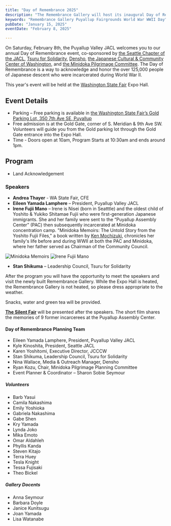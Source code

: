 ```yaml
---
title: "Day of Remembrance 2025"
description: "The Remembrance Gallery will host its inaugural Day of Remembrance Event"
keywords: "Remembrance Gallery Puyallup Fairgrounds World War WWII Day"
pubDate: "January 15, 2025"
eventDate: "February 8, 2025"

---
```


On Saturday, February 8th, the Puyallup Valley JACL welcomes you to our annual Day of Remembrance event, co-sponsored by [the Seattle Chapter of the JACL](http://seattlejacl.org/), [Tsuru for Solidarity](https://tsuruforsolidarity.org/), [Densho](https://densho.org), [the Japanese Cultural & Community Center of Washington](https://www.jcccw.org/), and [the Minidoka Pilgrimage Committee](https://www.minidokapilgrimage.org/).
The Day of Remembrance is a way to acknowledge and honor the over 125,000 people of Japanese descent who were incarcerated during World War II.

<Quote text="The Japanese American community comes together [for the Day of Remembrance] to not only reflect, but to tell our story, teach others, and lift up voices of our community. To share the charge to ensure that our country not only learns from, but never forgets its past." source="US Congresswoman Doris Matsui (D, 7th District of California)" />

This year's event will be held at the [Washington State Fair](https://thefair.com) Expo Hall.

## Event Details
* Parking – Free parking is available in [the Washington State Fair&rsquo;s Gold Parking Lot, 350 7th Ave SE, Puyallup](https://www.google.com/maps/place/Gold+Parking+Lot/@47.1861347,-122.2927766,573m/data=!3m2!1e3!4b1!4m6!3m5!1s0x5490fda161712e85:0x4d4d2b45c3e381db!8m2!3d47.1861311!4d-122.2901963!16s%2Fg%2F11s3345prv?entry=ttu&g_ep=EgoyMDI1MDExNC4wIKXMDSoASAFQAw%3D%3D)
* Free admission is at the Gold Gate, corner of S. Meridian & 9th Ave SW. Volunteers will guide you from the Gold parking lot through the Gold Gate entrance into the Expo Hall. 
* Time - Doors open at 10am, Program Starts at 10:30am and ends around 1pm.

## Program
 *	Land Acknowledgement
### Speakers
*	**Andrea Thayer** - WA State Fair, CFE
* **Eileen Yamada Lamphere** – President, Puyallup Valley JACL
* **Irene Fujii Mano** – Irene is Nisei (born in Seatttle) and the oldest child of Yoshito & Yukiko Shitamae Fujii who were first-generation Japanese immigrants. 
She and her family were sent to the “Puyallup Assembly Center” (PAC) then subsequently incarcerated at Minidoka concentration camp. 
"Minidoka Memoirs: The Untold Story from the Yoshito Fujii Files," a book written by [Ken Mochizuki](https://kenmochizuki.com/), chronicles her family's life before and during WWII at both the PAC and Minidoka, 
where her father served as Chairman of the Community Council. 

![Minidoka Memoirs](./assets/minidoka-memoirs.jpg) 
![Irene Fujii Mano](./assets/Irene-Fujii-Mano2.jpg)
* **Stan Shikuma** – Leadership Council, Tsuru for Solidarity

After the program you will have the opportunity to meet the speakers and visit the newly built Remembrance Gallery. While the Expo Hall is heated, the Remembrance Gallery is not heated, so please dress appropriate to the weather.

Snacks, water and green tea will be provided. 

[**The Silent Fair**](/history/the-silent-fair) will be presented after the speakers. The short film shares the memories of 9 former incarcerees at the Puyallup Assembly Center.

#### Day of Remembrance Planning Team

* Eileen Yamada Lamphere, President, Puyallup Valley JACL
* Kyle Kinoshita, President, Seattle JACL
* Karen Yoshitomi, Executive Director, JCCCW
* Stan Shikuma, Leadership Council, Tsuru for Solidarity
* Nina Wallace, Media & Outreach Manager, Densho
* Ryan Kozu, Chair, Minidoka Pilgrimage Planning Committee
* Event Planner & Coordinator &ndash; Sharon Sobie Seymour

##### Volunteers
* Barb Yasui
* Camila Nakashima
* Emily Yoshioka
* Gabriela Nakashima
* Gabe Shen
* Kry Yamada
* Lynda Joko
* Mika Emoto 
* Omar Aldahleh
* Phyllis Kanda
* Steven Kitajo
* Terra Huey
* Tesla Knight
* Tessa Fujisaki
* Theo Bickel
##### Gallery Docents
* Anna Seymour
* Barbara Doyle
* Janice Kunitsugu
* Joan Yamada
* Lisa Watanabe